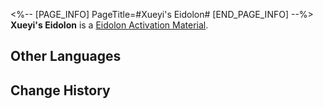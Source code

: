 <%-- [PAGE_INFO]
PageTitle=#Xueyi's Eidolon#
[END_PAGE_INFO] --%>
{{Item Infobox
|id          = 11214
|image       = Item Xueyi's Eidolon.png
|type        = Eidolon Activation Material
|invCategory = 
|rarity      = 4
|effect      = Material for raising Xueyi's Eidolon Level.
|description = 
}}
'''Xueyi's Eidolon''' is a [[Eidolon Activation Material]].

==Other Languages==
{{Other Languages
|en   = Xueyi's Eidolon
|zhs  = 【雪衣】的星魂
|zht  = 【雪衣】的星魂
|ja   = 「雪衣」の星魂
|ko   = [설의]의 성혼
|es   = Eidolon de Xueyi
|fr   = Eidolon de Xueyi
|ru   = Эйдолон Сюэи
|th   = Eidolon ของ Xueyi
|vi   = Tinh Hồn Của Xueyi
|de   = Xueyis Eidolon
|id   = Xueyi's Eidolon
|pt   = Eidolon de Xueyi
}}

==Change History==
{{Change History|1.6}}